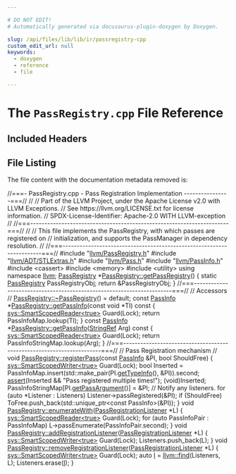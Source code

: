 ```yaml
---

# DO NOT EDIT!
# Automatically generated via docusaurus-plugin-doxygen by Doxygen.

slug: /api/files/lib/lib/ir/passregistry-cpp
custom_edit_url: null
keywords:
  - doxygen
  - reference
  - file

---
```





# The `PassRegistry.cpp` File Reference

<DoxygenPage pluginConfig={pluginConfig}>



## Included Headers

<IncludesList>
<IncludesListItem
  filePath="llvm/PassRegistry.h"
  permalink="/docs/api/files/include/include/llvm/passregistry-h"
  isLocal="true" />
<IncludesListItem
  filePath="llvm/ADT/STLExtras.h"
  permalink="/docs/api/files/include/include/llvm/include/llvm/adt/stlextras-h"
  isLocal="true" />
<IncludesListItem
  filePath="llvm/Pass.h"
  permalink="/docs/api/files/include/include/llvm/pass-h"
  isLocal="true" />
<IncludesListItem
  filePath="llvm/PassInfo.h"
  permalink="/docs/api/files/include/include/llvm/passinfo-h"
  isLocal="true" />
<IncludesListItem
  filePath="cassert"
  permalink=""
  isLocal="false" />
<IncludesListItem
  filePath="memory"
  permalink=""
  isLocal="false" />
<IncludesListItem
  filePath="utility"
  permalink=""
  isLocal="false" />
</IncludesList>


## File Listing

The file content with the documentation metadata removed is:

<ProgramListing>

<Link id="l00001" /><CodeLine lineNumber="1"><Highlight kind="comment">//===- PassRegistry.cpp - Pass Registration Implementation ----------------===//</Highlight><Highlight kind="normal"></Highlight></CodeLine>
<Link id="l00002" /><CodeLine lineNumber="2"><Highlight kind="normal"></Highlight><Highlight kind="comment">//</Highlight><Highlight kind="normal"></Highlight></CodeLine>
<Link id="l00003" /><CodeLine lineNumber="3"><Highlight kind="normal"></Highlight><Highlight kind="comment">// Part of the LLVM Project, under the Apache License v2.0 with LLVM Exceptions.</Highlight><Highlight kind="normal"></Highlight></CodeLine>
<Link id="l00004" /><CodeLine lineNumber="4"><Highlight kind="normal"></Highlight><Highlight kind="comment">// See https://llvm.org/LICENSE.txt for license information.</Highlight><Highlight kind="normal"></Highlight></CodeLine>
<Link id="l00005" /><CodeLine lineNumber="5"><Highlight kind="normal"></Highlight><Highlight kind="comment">// SPDX-License-Identifier: Apache-2.0 WITH LLVM-exception</Highlight><Highlight kind="normal"></Highlight></CodeLine>
<Link id="l00006" /><CodeLine lineNumber="6"><Highlight kind="normal"></Highlight><Highlight kind="comment">//</Highlight><Highlight kind="normal"></Highlight></CodeLine>
<Link id="l00007" /><CodeLine lineNumber="7"><Highlight kind="normal"></Highlight><Highlight kind="comment">//===----------------------------------------------------------------------===//</Highlight><Highlight kind="normal"></Highlight></CodeLine>
<Link id="l00008" /><CodeLine lineNumber="8"><Highlight kind="normal"></Highlight><Highlight kind="comment">//</Highlight><Highlight kind="normal"></Highlight></CodeLine>
<Link id="l00009" /><CodeLine lineNumber="9"><Highlight kind="normal"></Highlight><Highlight kind="comment">// This file implements the PassRegistry, with which passes are registered on</Highlight><Highlight kind="normal"></Highlight></CodeLine>
<Link id="l00010" /><CodeLine lineNumber="10"><Highlight kind="normal"></Highlight><Highlight kind="comment">// initialization, and supports the PassManager in dependency resolution.</Highlight><Highlight kind="normal"></Highlight></CodeLine>
<Link id="l00011" /><CodeLine lineNumber="11"><Highlight kind="normal"></Highlight><Highlight kind="comment">//</Highlight><Highlight kind="normal"></Highlight></CodeLine>
<Link id="l00012" /><CodeLine lineNumber="12"><Highlight kind="normal"></Highlight><Highlight kind="comment">//===----------------------------------------------------------------------===//</Highlight><Highlight kind="normal"></Highlight></CodeLine>
<Link id="l00013" /><CodeLine lineNumber="13"><Highlight kind="normal"></Highlight></CodeLine>
<Link id="l00014" /><CodeLine lineNumber="14"><Highlight kind="normal"></Highlight><Highlight kind="preprocessor">#include &quot;<a href="/docs/api/files/include/include/llvm/passregistry-h">llvm/PassRegistry.h</a>&quot;</Highlight><Highlight kind="normal"></Highlight></CodeLine>
<Link id="l00015" /><CodeLine lineNumber="15"><Highlight kind="normal"></Highlight><Highlight kind="preprocessor">#include &quot;<a href="/docs/api/files/include/include/llvm/include/llvm/adt/stlextras-h">llvm/ADT/STLExtras.h</a>&quot;</Highlight><Highlight kind="normal"></Highlight></CodeLine>
<Link id="l00016" /><CodeLine lineNumber="16"><Highlight kind="normal"></Highlight><Highlight kind="preprocessor">#include &quot;<a href="/docs/api/files/include/include/llvm/pass-h">llvm/Pass.h</a>&quot;</Highlight><Highlight kind="normal"></Highlight></CodeLine>
<Link id="l00017" /><CodeLine lineNumber="17"><Highlight kind="normal"></Highlight><Highlight kind="preprocessor">#include &quot;<a href="/docs/api/files/include/include/llvm/passinfo-h">llvm/PassInfo.h</a>&quot;</Highlight><Highlight kind="normal"></Highlight></CodeLine>
<Link id="l00018" /><CodeLine lineNumber="18"><Highlight kind="normal"></Highlight><Highlight kind="preprocessor">#include &lt;cassert&gt;</Highlight><Highlight kind="normal"></Highlight></CodeLine>
<Link id="l00019" /><CodeLine lineNumber="19"><Highlight kind="normal"></Highlight><Highlight kind="preprocessor">#include &lt;memory&gt;</Highlight><Highlight kind="normal"></Highlight></CodeLine>
<Link id="l00020" /><CodeLine lineNumber="20"><Highlight kind="normal"></Highlight><Highlight kind="preprocessor">#include &lt;utility&gt;</Highlight><Highlight kind="normal"></Highlight></CodeLine>
<Link id="l00021" /><CodeLine lineNumber="21"><Highlight kind="normal"></Highlight></CodeLine>
<Link id="l00022" /><CodeLine lineNumber="22"><Highlight kind="normal"></Highlight><Highlight kind="keyword">using namespace </Highlight><Highlight kind="normal"><a href="/docs/api/namespaces/llvm">llvm</a>;</Highlight></CodeLine>
<Link id="l00023" /><CodeLine lineNumber="23"><Highlight kind="normal"></Highlight></CodeLine>
<Link id="l00024" /><CodeLine lineNumber="24" lineLink="/docs/api/classes/llvm/passregistry/#a05a729900b76c89e808c6c3094921b2f"><Highlight kind="normal"><a href="/docs/api/classes/llvm/passregistry/#a92455815852331744ed1967790e461b2">PassRegistry</a> &#42;<a href="/docs/api/classes/llvm/passregistry/#a05a729900b76c89e808c6c3094921b2f">PassRegistry::getPassRegistry</a>() &#123;</Highlight></CodeLine>
<Link id="l00025" /><CodeLine lineNumber="25"><Highlight kind="normal">  </Highlight><Highlight kind="keyword">static</Highlight><Highlight kind="normal"> <a href="/docs/api/classes/llvm/passregistry/#a92455815852331744ed1967790e461b2">PassRegistry</a> PassRegistryObj;</Highlight></CodeLine>
<Link id="l00026" /><CodeLine lineNumber="26"><Highlight kind="normal">  </Highlight><Highlight kind="keywordflow">return</Highlight><Highlight kind="normal"> &amp;PassRegistryObj;</Highlight></CodeLine>
<Link id="l00027" /><CodeLine lineNumber="27"><Highlight kind="normal">&#125;</Highlight></CodeLine>
<Link id="l00028" /><CodeLine lineNumber="28"><Highlight kind="normal"></Highlight></CodeLine>
<Link id="l00029" /><CodeLine lineNumber="29"><Highlight kind="normal"></Highlight><Highlight kind="comment">//===----------------------------------------------------------------------===//</Highlight><Highlight kind="normal"></Highlight></CodeLine>
<Link id="l00030" /><CodeLine lineNumber="30"><Highlight kind="normal"></Highlight><Highlight kind="comment">// Accessors</Highlight><Highlight kind="normal"></Highlight></CodeLine>
<Link id="l00031" /><CodeLine lineNumber="31"><Highlight kind="normal"></Highlight><Highlight kind="comment">//</Highlight><Highlight kind="normal"></Highlight></CodeLine>
<Link id="l00032" /><CodeLine lineNumber="32"><Highlight kind="normal"></Highlight></CodeLine>
<Link id="l00033" /><CodeLine lineNumber="33"><Highlight kind="normal"><a href="/docs/api/classes/llvm/passregistry/#abb90fd97bbccc952c3ccb177395374ab">PassRegistry::~PassRegistry</a>() = </Highlight><Highlight kind="keywordflow">default</Highlight><Highlight kind="normal">;</Highlight></CodeLine>
<Link id="l00034" /><CodeLine lineNumber="34"><Highlight kind="normal"></Highlight></CodeLine>
<Link id="l00035" /><CodeLine lineNumber="35" lineLink="/docs/api/classes/llvm/passregistry/#a58f089b4fc400d1bfb6f2e6d21a00dbb"><Highlight kind="normal"></Highlight><Highlight kind="keyword">const</Highlight><Highlight kind="normal"> <a href="/docs/api/classes/llvm/passinfo">PassInfo</a> &#42;<a href="/docs/api/classes/llvm/passregistry/#a58f089b4fc400d1bfb6f2e6d21a00dbb">PassRegistry::getPassInfo</a>(</Highlight><Highlight kind="keyword">const</Highlight><Highlight kind="normal"> </Highlight><Highlight kind="keywordtype">void</Highlight><Highlight kind="normal"> &#42;TI)</Highlight><Highlight kind="keyword"> const </Highlight><Highlight kind="normal">&#123;</Highlight></CodeLine>
<Link id="l00036" /><CodeLine lineNumber="36"><Highlight kind="normal">  <a href="/docs/api/namespaces/llvm/sys/#a86d1020d641c72d805991fcd340b7f99">sys::SmartScopedReader&lt;true&gt;</a> Guard(Lock);</Highlight></CodeLine>
<Link id="l00037" /><CodeLine lineNumber="37"><Highlight kind="normal">  </Highlight><Highlight kind="keywordflow">return</Highlight><Highlight kind="normal"> PassInfoMap.lookup(TI);</Highlight></CodeLine>
<Link id="l00038" /><CodeLine lineNumber="38"><Highlight kind="normal">&#125;</Highlight></CodeLine>
<Link id="l00039" /><CodeLine lineNumber="39"><Highlight kind="normal"></Highlight></CodeLine>
<Link id="l00040" /><CodeLine lineNumber="40" lineLink="/docs/api/classes/llvm/passregistry/#afd2db1155bb77bddf0d45bfdc6c27526"><Highlight kind="normal"></Highlight><Highlight kind="keyword">const</Highlight><Highlight kind="normal"> <a href="/docs/api/classes/llvm/passinfo">PassInfo</a> &#42;<a href="/docs/api/classes/llvm/passregistry/#a58f089b4fc400d1bfb6f2e6d21a00dbb">PassRegistry::getPassInfo</a>(<a href="/docs/api/classes/llvm/stringref">StringRef</a> Arg)</Highlight><Highlight kind="keyword"> const </Highlight><Highlight kind="normal">&#123;</Highlight></CodeLine>
<Link id="l00041" /><CodeLine lineNumber="41"><Highlight kind="normal">  <a href="/docs/api/namespaces/llvm/sys/#a86d1020d641c72d805991fcd340b7f99">sys::SmartScopedReader&lt;true&gt;</a> Guard(Lock);</Highlight></CodeLine>
<Link id="l00042" /><CodeLine lineNumber="42"><Highlight kind="normal">  </Highlight><Highlight kind="keywordflow">return</Highlight><Highlight kind="normal"> PassInfoStringMap.lookup(Arg);</Highlight></CodeLine>
<Link id="l00043" /><CodeLine lineNumber="43"><Highlight kind="normal">&#125;</Highlight></CodeLine>
<Link id="l00044" /><CodeLine lineNumber="44"><Highlight kind="normal"></Highlight></CodeLine>
<Link id="l00045" /><CodeLine lineNumber="45"><Highlight kind="normal"></Highlight><Highlight kind="comment">//===----------------------------------------------------------------------===//</Highlight><Highlight kind="normal"></Highlight></CodeLine>
<Link id="l00046" /><CodeLine lineNumber="46"><Highlight kind="normal"></Highlight><Highlight kind="comment">// Pass Registration mechanism</Highlight><Highlight kind="normal"></Highlight></CodeLine>
<Link id="l00047" /><CodeLine lineNumber="47"><Highlight kind="normal"></Highlight><Highlight kind="comment">//</Highlight><Highlight kind="normal"></Highlight></CodeLine>
<Link id="l00048" /><CodeLine lineNumber="48"><Highlight kind="normal"></Highlight></CodeLine>
<Link id="l00049" /><CodeLine lineNumber="49" lineLink="/docs/api/classes/llvm/passregistry/#a1c6b1d7b3e51a4eeefbf90b25edaf708"><Highlight kind="normal"></Highlight><Highlight kind="keywordtype">void</Highlight><Highlight kind="normal"> <a href="/docs/api/classes/llvm/passregistry/#a1c6b1d7b3e51a4eeefbf90b25edaf708">PassRegistry::registerPass</a>(</Highlight><Highlight kind="keyword">const</Highlight><Highlight kind="normal"> <a href="/docs/api/classes/llvm/passinfo">PassInfo</a> &amp;PI, </Highlight><Highlight kind="keywordtype">bool</Highlight><Highlight kind="normal"> ShouldFree) &#123;</Highlight></CodeLine>
<Link id="l00050" /><CodeLine lineNumber="50"><Highlight kind="normal">  <a href="/docs/api/namespaces/llvm/sys/#a4509967f0975c070b89a860c405b5418">sys::SmartScopedWriter&lt;true&gt;</a> Guard(Lock);</Highlight></CodeLine>
<Link id="l00051" /><CodeLine lineNumber="51"><Highlight kind="normal">  </Highlight><Highlight kind="keywordtype">bool</Highlight><Highlight kind="normal"> Inserted =</Highlight></CodeLine>
<Link id="l00052" /><CodeLine lineNumber="52"><Highlight kind="normal">      PassInfoMap.insert(std::make&#95;pair(PI.<a href="/docs/api/classes/llvm/passinfo/#afa9af549f3d775035bdc272c1f35d632">getTypeInfo</a>(), &amp;PI)).second;</Highlight></CodeLine>
<Link id="l00053" /><CodeLine lineNumber="53"><Highlight kind="normal">  <a href="/docs/api/files/lib/lib/target/lib/target/amdgpu/silowercontrolflow-cpp/#a4868c5d81c5ccc98c47aeab6244346a0">assert</a>(Inserted &amp;&amp; </Highlight><Highlight kind="stringliteral">&quot;Pass registered multiple times!&quot;</Highlight><Highlight kind="normal">);</Highlight></CodeLine>
<Link id="l00054" /><CodeLine lineNumber="54"><Highlight kind="normal">  (void)Inserted;</Highlight></CodeLine>
<Link id="l00055" /><CodeLine lineNumber="55"><Highlight kind="normal">  PassInfoStringMap&#91;PI.<a href="/docs/api/classes/llvm/passinfo/#aa87dd67a6b8cac7c29fc520f5475882e">getPassArgument</a>()&#93; = &amp;PI;</Highlight></CodeLine>
<Link id="l00056" /><CodeLine lineNumber="56"><Highlight kind="normal"></Highlight></CodeLine>
<Link id="l00057" /><CodeLine lineNumber="57"><Highlight kind="normal">  </Highlight><Highlight kind="comment">// Notify any listeners.</Highlight><Highlight kind="normal"></Highlight></CodeLine>
<Link id="l00058" /><CodeLine lineNumber="58"><Highlight kind="normal">  </Highlight><Highlight kind="keywordflow">for</Highlight><Highlight kind="normal"> (</Highlight><Highlight kind="keyword">auto</Highlight><Highlight kind="normal"> &#42;Listener : Listeners)</Highlight></CodeLine>
<Link id="l00059" /><CodeLine lineNumber="59"><Highlight kind="normal">    Listener-&gt;passRegistered(&amp;PI);</Highlight></CodeLine>
<Link id="l00060" /><CodeLine lineNumber="60"><Highlight kind="normal"></Highlight></CodeLine>
<Link id="l00061" /><CodeLine lineNumber="61"><Highlight kind="normal">  </Highlight><Highlight kind="keywordflow">if</Highlight><Highlight kind="normal"> (ShouldFree)</Highlight></CodeLine>
<Link id="l00062" /><CodeLine lineNumber="62"><Highlight kind="normal">    ToFree.push&#95;back(std::unique&#95;ptr&lt;const PassInfo&gt;(&amp;PI));</Highlight></CodeLine>
<Link id="l00063" /><CodeLine lineNumber="63"><Highlight kind="normal">&#125;</Highlight></CodeLine>
<Link id="l00064" /><CodeLine lineNumber="64"><Highlight kind="normal"></Highlight></CodeLine>
<Link id="l00065" /><CodeLine lineNumber="65" lineLink="/docs/api/classes/llvm/passregistry/#a2069e3f991ab4ff213c1ca75bc52837e"><Highlight kind="normal"></Highlight><Highlight kind="keywordtype">void</Highlight><Highlight kind="normal"> <a href="/docs/api/classes/llvm/passregistry/#a2069e3f991ab4ff213c1ca75bc52837e">PassRegistry::enumerateWith</a>(<a href="/docs/api/structs/llvm/passregistrationlistener">PassRegistrationListener</a> &#42;L) &#123;</Highlight></CodeLine>
<Link id="l00066" /><CodeLine lineNumber="66"><Highlight kind="normal">  <a href="/docs/api/namespaces/llvm/sys/#a86d1020d641c72d805991fcd340b7f99">sys::SmartScopedReader&lt;true&gt;</a> Guard(Lock);</Highlight></CodeLine>
<Link id="l00067" /><CodeLine lineNumber="67"><Highlight kind="normal">  </Highlight><Highlight kind="keywordflow">for</Highlight><Highlight kind="normal"> (</Highlight><Highlight kind="keyword">auto</Highlight><Highlight kind="normal"> PassInfoPair : PassInfoMap)</Highlight></CodeLine>
<Link id="l00068" /><CodeLine lineNumber="68"><Highlight kind="normal">    L-&gt;passEnumerate(PassInfoPair.second);</Highlight></CodeLine>
<Link id="l00069" /><CodeLine lineNumber="69"><Highlight kind="normal">&#125;</Highlight></CodeLine>
<Link id="l00070" /><CodeLine lineNumber="70"><Highlight kind="normal"></Highlight></CodeLine>
<Link id="l00071" /><CodeLine lineNumber="71" lineLink="/docs/api/classes/llvm/passregistry/#a107c9a9b3248919e9584185449e2c7d8"><Highlight kind="normal"></Highlight><Highlight kind="keywordtype">void</Highlight><Highlight kind="normal"> <a href="/docs/api/classes/llvm/passregistry/#a107c9a9b3248919e9584185449e2c7d8">PassRegistry::addRegistrationListener</a>(<a href="/docs/api/structs/llvm/passregistrationlistener">PassRegistrationListener</a> &#42;L) &#123;</Highlight></CodeLine>
<Link id="l00072" /><CodeLine lineNumber="72"><Highlight kind="normal">  <a href="/docs/api/namespaces/llvm/sys/#a4509967f0975c070b89a860c405b5418">sys::SmartScopedWriter&lt;true&gt;</a> Guard(Lock);</Highlight></CodeLine>
<Link id="l00073" /><CodeLine lineNumber="73"><Highlight kind="normal">  Listeners.push&#95;back(L);</Highlight></CodeLine>
<Link id="l00074" /><CodeLine lineNumber="74"><Highlight kind="normal">&#125;</Highlight></CodeLine>
<Link id="l00075" /><CodeLine lineNumber="75"><Highlight kind="normal"></Highlight></CodeLine>
<Link id="l00076" /><CodeLine lineNumber="76" lineLink="/docs/api/classes/llvm/passregistry/#a1adebe5cc926e41d4f52bbee145529b9"><Highlight kind="normal"></Highlight><Highlight kind="keywordtype">void</Highlight><Highlight kind="normal"> <a href="/docs/api/classes/llvm/passregistry/#a1adebe5cc926e41d4f52bbee145529b9">PassRegistry::removeRegistrationListener</a>(<a href="/docs/api/structs/llvm/passregistrationlistener">PassRegistrationListener</a> &#42;L) &#123;</Highlight></CodeLine>
<Link id="l00077" /><CodeLine lineNumber="77"><Highlight kind="normal">  <a href="/docs/api/namespaces/llvm/sys/#a4509967f0975c070b89a860c405b5418">sys::SmartScopedWriter&lt;true&gt;</a> Guard(Lock);</Highlight></CodeLine>
<Link id="l00078" /><CodeLine lineNumber="78"><Highlight kind="normal"></Highlight></CodeLine>
<Link id="l00079" /><CodeLine lineNumber="79"><Highlight kind="normal">  </Highlight><Highlight kind="keyword">auto</Highlight><Highlight kind="normal"> <a href="/docs/api/files/lib/lib/support/md5-cpp/#ac0eafdc9ee161b71e7af98af736952fd">I</a> = <a href="/docs/api/namespaces/llvm/#a086e9fbdb06276db7753101a08a63adf">llvm::find</a>(Listeners, L);</Highlight></CodeLine>
<Link id="l00080" /><CodeLine lineNumber="80"><Highlight kind="normal">  Listeners.erase(<a href="/docs/api/files/lib/lib/support/md5-cpp/#ac0eafdc9ee161b71e7af98af736952fd">I</a>);</Highlight></CodeLine>
<Link id="l00081" /><CodeLine lineNumber="81"><Highlight kind="normal">&#125;</Highlight></CodeLine>

</ProgramListing>

</DoxygenPage>
